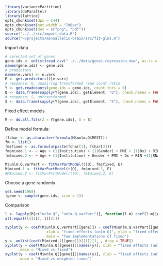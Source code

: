 ```r
library(variancePartition)
library(doParallel)
library(lattice)
opts_chunk$set(dpi = 144)
opts_chunk$set(out.width = "700px")
opts_chunk$set(dev = c("png", "pdf"))
source("../../src/import-data.R")
source("~/projects/monoallelic-brain/src/fit-glms.R")
```

Import data

```r
# selected set of genes
gene.ids <- unlist(read.csv("../../data/genes.regression.new", as.is = TRUE))
names(gene.ids) <- gene.ids
# predictors
names(e.vars) <- e.vars
E <- get.predictors()[e.vars]
# response: Q, quasi-log transformed read count ratio
Y <- get.readcounts(gene.ids = gene.ids, count.thrs = 0)
Q <- data.frame(sapply(Y[gene.ids], getElement, "Q"), check.names = FALSE)
# response: S, untransformed
S <- data.frame(sapply(Y[gene.ids], getElement, "S"), check.names = FALSE)
```

Fixed effect models

```r
M <- do.all.fits(Z = Y[gene.ids], G = E)
```

Define model formula:

```r
(fchar <- as.character(formula(M$unlm.Q$MEST)))
fm <- list()
fm$fixed <- as.formula(paste(fchar[1], fchar[3]))
fm$mixed.1 <- ~ Age + (1|Institution) + (1|Gender) + PMI + (1|Dx) + RIN +(1|RNA_batch) + Ancestry.1 + Ancestry.2 + Ancestry.3 + Ancestry.4 + Ancestry.5
fm$mixed.2 <- ~ Age + (1|Institution) + Gender + PMI + Dx + RIN +(1|RNA_batch) + Ancestry.1 + Ancestry.2 + Ancestry.3 + Ancestry.4 + Ancestry.5
```

```r
M$unlm.Q.varPart <- fitVarPartModel(t(Q), fm$fixed, E)
M$mixed.1 <- fitVarPartModel(t(Q), fm$mixed.1, E)
#M$mixed.2 <- fitVarPartModel(t(Q), fm$mixed.2, E)
```

Choose a gene randomly

```r
set.seed(1968)
(gene <- sample(gene.ids, size = 1))
```

Comparison

```r
l <- lapply(M[c("unlm.Q", "unlm.Q.varPart")], function(l.m) coef(l.m[[gene]]))
all.equal(l[[1]], l[[2]])
```

```r
xyplot(y <- coef(M$unlm.Q.varPart[[gene]]) ~ coef(M$unlm.Q.varPart[[gene]]),
                   xlab = "fixed effects (unlm.Q)", ylab = "fixed effects (calling fitVarPartModel",
                   main = "Two implementations of fixed")
y <- unlist(coef(M$mixed.1[[gene]])[[1]][1, , drop = TRUE])
xyplot(y ~ coef(M$unlm.Q[[gene]])[names(y)], xlab = "fixed effects (unlm.Q)", ylab = "mixed effects (based on unlm.Q)",
       main = "Mixed vs fixed")
xyplot(y ~ coef(M$wnlm.Q[[gene]])[names(y)], xlab = "fixed effects (wnlm.Q)", ylab = "mixed effects (based on unlm.Q)",
       main = "Mixed vs weighted fixed")
```
